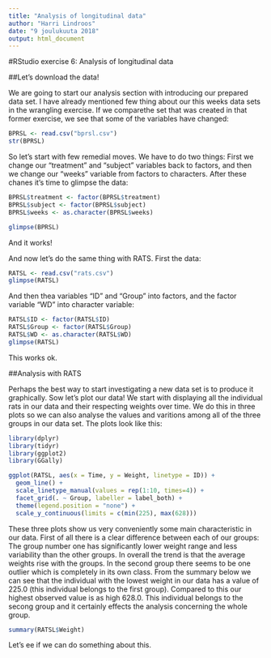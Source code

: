 ```yaml
---
title: "Analysis of longitudinal data"
author: "Harri Lindroos"
date: "9 joulukuuta 2018"
output: html_document
---
```


#RStudio exercise 6: Analysis of longitudinal data

##Let's download the data!

We are going to start our analysis section with introducing our prepared data set. I have already mentioned few thing about our this weeks data sets in the wrangling exercise. If we comparethe set that was created in that former exercise, we see that some of the variables have changed:

```r
BPRSL <- read.csv("bprsl.csv")
str(BPRSL)
```

So let's start with few remedial moves. We have to do two things: First we change our "treatment" and "subject" variables back to factors, and then we change our "weeks" variable from factors to characters. After these chanes it's time to glimpse the data:

```r
BPRSL$treatment <- factor(BPRSL$treatment)
BPRSL$subject <- factor(BPRSL$subject)
BPRSL$weeks <- as.character(BPRSL$weeks)

glimpse(BPRSL)
```

And it works!

And now let's do the same thing with RATS. First the data:

```r
RATSL <- read.csv("rats.csv")
glimpse(RATSL)
```

And then thea variables "ID" and "Group" into factors, and the factor variable "WD" into character variable:

```r
RATSL$ID <- factor(RATSL$ID)
RATSL$Group <- factor(RATSL$Group)
RATSL$WD <- as.character(RATSL$WD)
glimpse(RATSL)
```

This works ok.

##Analysis with RATS

Perhaps the best way to start investigating a new data set is to produce it graphically. Sow let's plot our data! We start with displaying all the individual rats in our data and their respecting weights over time. We do this in three plots so we can also analyse the values and varitions among all of the three groups in our data set. The plots look like this:

```r

library(dplyr)
library(tidyr)
library(ggplot2)
library(GGally)

ggplot(RATSL, aes(x = Time, y = Weight, linetype = ID)) +
  geom_line() +
  scale_linetype_manual(values = rep(1:10, times=4)) +
  facet_grid(. ~ Group, labeller = label_both) +
  theme(legend.position = "none") + 
  scale_y_continuous(limits = c(min(225), max(628)))
```

These three plots show us very conveniently some main characteristic in our data. First of all there is a clear difference between each of our groups: The group number one has significantly lower weight range and less variability than the other groups. In overall the trend is that the average weights rise with the groups. In the second group there seems to be one outlier which is completely in its own class. From the summary below we can see that the individual with the lowest weight in our data has a value of 225.0 (this individual belongs to the first group). Compared to this our highest observed value is as high 628.0. This individual belongs to the secong group and it certainly effects the analysis concerning the whole group.  

```r
summary(RATSL$Weight)
```

Let's ee if we can do something about this.








